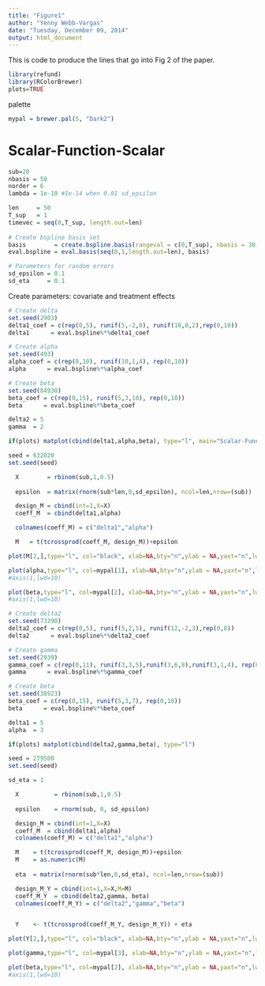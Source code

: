 ```yaml
---
title: "Figure1"
author: "Yenny Webb-Vargas"
date: "Tuesday, December 09, 2014"
output: html_document
---
```


This is code to produce the lines that go into Fig 2 of the paper.

```r
library(refund)
library(RColorBrewer)
plots=TRUE
```

palette
```r
mypal = brewer.pal(5, "Dark2")
```


# Scalar-Function-Scalar


```r
sub=20
nbasis = 50
norder = 6
lambda = 1e-10 #1e-14 when 0.01 sd_epsilon

len     = 50
T_sup   = 1
timevec = seq(0,T_sup, length.out=len)
  
# Create bspline basis set
basis        = create.bspline.basis(rangeval = c(0,T_sup), nbasis = 30, norder=6)
eval.bspline = eval.basis(seq(0,1,length.out=len), basis)

# Parameters for random errors
sd_epsilon = 0.1 
sd_eta     = 0.1 
```

Create parameters: covariate and treatment effects
```r
# Create delta
set.seed(2903)
delta1_coef = c(rep(0,5), runif(5,-2,0), runif(10,0,2),rep(0,10)) 
delta1      = eval.bspline%*%delta1_coef

# Create alpha
set.seed(493)
alpha_coef = c(rep(0,10), runif(10,1,4), rep(0,10)) 
alpha      = eval.bspline%*%alpha_coef

# Create beta
set.seed(84930)
beta_coef = c(rep(0,15), runif(5,3,10), rep(0,10)) 
beta      = eval.bspline%*%beta_coef

delta2 = 5
gamma  = 2

if(plots) matplot(cbind(delta1,alpha,beta), type="l", main="Scalar-Function-Scalar")
```

```r
seed = 632020
set.seed(seed)

  X        = rbinom(sub,1,0.5)
  
  epsilon  = matrix(rnorm(sub*len,0,sd_epsilon), ncol=len,nrow=(sub))

  design_M = cbind(int=1,X=X)
  coeff_M  = cbind(delta1,alpha)

  colnames(coeff_M) = c("delta1","alpha")

  M   = t(tcrossprod(coeff_M, design_M))+epsilon
```


```r
plot(M[2,],type="l", col="black", xlab=NA,bty="n",ylab = NA,yaxt="n",lwd=10, cex.axis=2,cex.lab=2,xaxt='n')
```

```r
plot(alpha,type="l", col=mypal[1], xlab=NA,bty="n",ylab = NA,yaxt="n",lwd=10, cex.axis=2,cex.lab=2,xaxt='n')
#axis(1,lwd=10)
```

```r
plot(beta,type="l", col=mypal[2], xlab=NA,bty="n",ylab = NA,yaxt="n",lwd=10, cex.axis=2,cex.lab=2,xaxt='n')
#axis(1,lwd=10)
```


```r
# Create delta2
set.seed(73390)
delta2_coef = c(rep(0,5), runif(5,2,5), runif(12,-2,3),rep(0,8)) 
delta2      = eval.bspline%*%delta2_coef

# Create gamma
set.seed(2939)
gamma_coef = c(rep(0,11), runif(3,3,5),runif(3,6,8),runif(3,1,4), rep(0,10)) 
gamma      = eval.bspline%*%gamma_coef

# Create beta
set.seed(38923)
beta_coef = c(rep(0,15), runif(5,3,7), rep(0,10)) 
beta      = eval.bspline%*%beta_coef

delta1 = 5
alpha  = 3

if(plots) matplot(cbind(delta2,gamma,beta), type="l")
```

```r
seed = 279500
set.seed(seed)

sd_eta = 1

  X          = rbinom(sub,1,0.5)
  
  epsilon    = rnorm(sub, 0, sd_epsilon) 

  design_M = cbind(int=1,X=X)
  coeff_M  = cbind(delta1,alpha)
  colnames(coeff_M) = c("delta1","alpha")

  M    = t(tcrossprod(coeff_M, design_M))+epsilon
  M    = as.numeric(M)
 
  eta  = matrix(rnorm(sub*len,0,sd_eta), ncol=len,nrow=(sub))

  design_M_Y = cbind(int=1,X=X,M=M)
  coeff_M_Y  = cbind(delta2,gamma, beta)
  colnames(coeff_M_Y) = c("delta2","gamma","beta")


  Y    <- t(tcrossprod(coeff_M_Y, design_M_Y)) + eta
```


```r
plot(Y[2,],type="l", col="black", xlab=NA,bty="n",ylab = NA,yaxt="n",lwd=10, cex.axis=2,cex.lab=2,xaxt='n')
```

```r
plot(gamma,type="l", col=mypal[3], xlab=NA,bty="n",ylab = NA,yaxt="n",lwd=10, cex.axis=2,cex.lab=2,xaxt='n')
```

```r
plot(beta,type="l", col=mypal[2], xlab=NA,bty="n",ylab = NA,yaxt="n",lwd=10, cex.axis=2,cex.lab=2,xaxt='n')
#axis(1,lwd=10)
```
